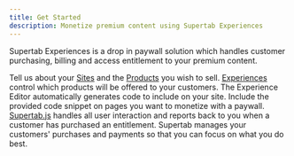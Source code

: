 ```yaml
---
title: Get Started
description: Monetize premium content using Supertab Experiences
---
```


Supertab Experiences is a drop in paywall solution which handles customer purchasing, billing
and access entitlement to your premium content.

<Steps>
  <Step title="Set up your inventory">
    Tell us about your <a href="./sites">Sites</a> and the <a href="./products-offerings-pricing">Products</a> you wish to sell.
  </Step>

  <Step title="Configure your experiences">
    <a href="./experiences">Experiences</a> control which products will be offered to your customers.
    The Experience Editor automatically generates code to include on your site.
  </Step>

  <Step title="Deploy Supertab.js on pages you wish to monetize">
    Include the provided code snippet on pages you want to monetize with a paywall.
    <a href="/supertab-js">Supertab.js</a> handles all user interaction and reports back to you when a customer has purchased an entitlement.
  </Step>

  <Step title="Sell premium content">
    Supertab manages your customers' purchases and payments so that you can focus on what you do best.
  </Step>
</Steps>
